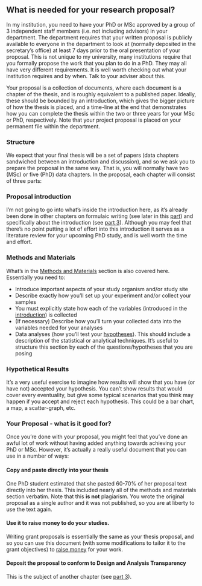 ## What is needed for your research proposal? {#proposal}

In my institution, you need to have your PhD or MSc approved by a group of 3 independent staff members (i.e. not including advisors) in your department. The department requires that your written proposal is publicly available to everyone in the department to look at (normally deposited in the secretary’s office) at least 7 days prior to the oral presentation of your proposal. This is not unique to my university, many institutions require that you formally propose the work that you plan to do in a PhD. They may all have very different requirements. It is well worth checking out what your institution requires and by when. Talk to your adviser about this. 

Your proposal is a collection of documents, where each document is a chapter of the thesis, and is roughly equivalent to a published paper. Ideally, these should be bounded by an introduction, which gives the bigger picture of how the thesis is placed, and a time-line at the end that demonstrates how you can complete the thesis within the two or three years for your MSc or PhD, respectively. Note that your project proposal is placed on your permanent file within the department.


### Structure

We expect that your final thesis will be a set of papers (data chapters sandwiched between an introduction and discussion), and so we ask you to prepare the proposal in the same way. That is, you will normally have two (MSc) or five (PhD) data chapters. In the proposal, each chapter will consist of three parts:

### Proposal introduction

I’m not going to go into what’s inside the introduction here, as it’s already been done in other chapters on formulaic writing (see later in this [part](formula.html)) and specifically about the introduction (see [part 3](introduction.html)). Although you may feel that there's no point putting a lot of effort into this introduction it serves as a literature review for your upcoming PhD study, and is well worth the time and effort. 

### Methods and Materials

What’s in the [Methods and Materials](methods.html) section is also covered here. Essentially you need to:

- Introduce important aspects of your study organism and/or study site
- Describe exactly how you’ll set up your experiment and/or collect your samples
- You must explicitly state how each of the variables (introduced in the [introduction](introduction.html)) is collected
- (If necessary) Describe how you’ll turn your collected data into the variables needed for your analyses
- Data analyses (how you’ll test your [hypotheses](hypothesis.html)). This should include a description of the statistical or analytical techniques. It’s useful to structure this section by each of the questions/hypotheses that you are posing

### Hypothetical Results

It’s a very useful exercise to imagine how results will show that you have (or have not) accepted your hypothesis. You can’t show results that would cover every eventuality, but give some typical scenarios that you think may happen if you accept and reject each hypothesis. This could be a bar chart, a map, a scatter-graph, etc.

### Your Proposal - what is it good for?

Once you’re done with your proposal, you might feel that you’ve done an awful lot of work without having added anything towards achieving your PhD or MSc. However, it’s actually a really useful document that you can use in a number of ways:

#### Copy and paste directly into your thesis

One PhD student estimated that she pasted 60-70% of her proposal text directly into her thesis. This included nearly all of the methods and materials section verbatim. Note that this **is not** plagiarism. You wrote the original proposal as a single author and it was not published, so you are at liberty to use the text again.

#### Use it to raise money to do your studies. 

Writing grant proposals is essentially the same as your thesis proposal, and so you can use this document (with some modifications to tailor it to the grant objectives) to [raise money](funding.html) for your work. 

#### Deposit the proposal to conform to Design and Analysis Transparency

This is the subject of another chapter (see [part 3](transparency.html)).

